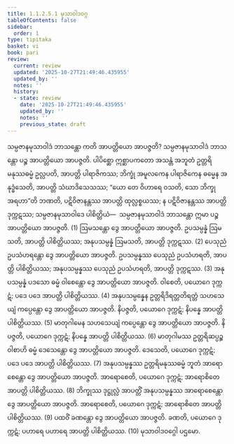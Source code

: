 ```yaml
---
title: 1.1.2.5.1 မုသာဝါဒဝဂ္ဂ
tableOfContents: false
sidebar:
  order: 1
type: tipitaka
basket: vi
book: pari
review:
  current: review
  updated: '2025-10-27T21:49:46.435955'
  updated_by: ''
  notes: ''
  history:
  - state: review
    date: '2025-10-27T21:49:46.435955'
    updated_by: ''
    notes: ''
    previous_state: draft
---
```



<ReviewStatus review={frontmatter.review} showDetails={true} />

<HypothesisAnnotation frontmatter={frontmatter} />

<DynamicBreadcrumb />

<Division number="165" book="pari" e="ch" v="5" p="61">

<Paragraph number="385" book="pari">
သမ္ပဇာနမုသာဝါဒံ ဘာသန္တော ကတိ အာပတ္တိယော အာပဇ္ဇတိ? သမ္ပဇာနမုသာဝါဒံ ဘာသန္တော ပဉ္စ အာပတ္တိယော အာပဇ္ဇတိ. ပါပိစ္ဆော ဣစ္ဆာပကတော အသန္တံ အဘူတံ ဥတ္တရိမနုဿဓမ္မံ ဥလ္လပတိ, အာပတ္တိ ပါရာဇိကဿ; ဘိက္ခုံ အမူလကေန ပါရာဇိကေန ဓမ္မေန အနုဒ္ဓံသေတိ, အာပတ္တိ သံဃာဒိသေသဿ; “ယော တေ ဝိဟာရေ ဝသတိ, သော ဘိက္ခု အရဟာ”တိ ဘဏတိ, ပဋိဝိဇာနန္တဿ အာပတ္တိ ထုလ္လစ္စယဿ; န ပဋိဝိဇာနန္တဿ အာပတ္တိ ဒုက္ကဋဿ; သမ္ပဇာနမုသာဝါဒေ ပါစိတ္တိယံ—  သမ္ပဇာနမုသာဝါဒံ ဘာသန္တော ဣမာ ပဉ္စ အာပတ္တိယော အာပဇ္ဇတိ. (1)
</Paragraph>

<Paragraph number="386" book="pari">
ဩမသန္တော ဒွေ အာပတ္တိယော အာပဇ္ဇတိ. ဥပသမ္ပန္နံ ဩမသတိ, အာပတ္တိ ပါစိတ္တိယဿ; အနုပသမ္ပန္နံ ဩမသတိ, အာပတ္တိ ဒုက္ကဋဿ. (2)
</Paragraph>

<Paragraph number="387" book="pari">
ပေသုညံ ဥပသံဟရန္တော ဒွေ အာပတ္တိယော အာပဇ္ဇတိ. ဥပသမ္ပန္နဿ ပေသုညံ ဥပသံဟရတိ, အာပတ္တိ ပါစိတ္တိယဿ; အနုပသမ္ပန္နဿ ပေသုညံ ဥပသံဟရတိ, အာပတ္တိ ဒုက္ကဋဿ. (3)
</Paragraph>

<Paragraph number="388" book="pari">
အနုပသမ္ပန္နံ ပဒသော ဓမ္မံ ဝါစေန္တော ဒွေ အာပတ္တိယော အာပဇ္ဇတိ. ဝါစေတိ, ပယောဂေ ဒုက္ကဋံ; ပဒေ ပဒေ အာပတ္တိ ပါစိတ္တိယဿ. (4)
</Paragraph>

<Paragraph number="389" book="pari">
အနုပသမ္ပန္နေန ဥတ္တရိဒိရတ္တတိရတ္တံ သဟသေယျံ ကပ္ပေန္တော ဒွေ အာပတ္တိယော အာပဇ္ဇတိ. နိပဇ္ဇတိ, ပယောဂေ ဒုက္ကဋံ; နိပန္နေ အာပတ္တိ ပါစိတ္တိယဿ. (5)
</Paragraph>

<Paragraph number="390" book="pari">
မာတုဂါမေန သဟသေယျံ ကပ္ပေန္တော ဒွေ အာပတ္တိယော အာပဇ္ဇတိ. နိပဇ္ဇတိ, ပယောဂေ ဒုက္ကဋံ; နိပန္နေ အာပတ္တိ ပါစိတ္တိယဿ. (6)
</Paragraph>

<Paragraph number="391" book="pari">
မာတုဂါမဿ ဥတ္တရိဆပ္ပဉ္စဝါစာဟိ ဓမ္မံ ဒေသေန္တော ဒွေ အာပတ္တိယော အာပဇ္ဇတိ. ဒေသေတိ, ပယောဂေ ဒုက္ကဋံ; ပဒေ ပဒေ အာပတ္တိ ပါစိတ္တိယဿ. (7)
</Paragraph>

<Paragraph number="392" book="pari">
အနုပသမ္ပန္နဿ ဥတ္တရိမနုဿဓမ္မံ ဘူတံ အာရောစေန္တော ဒွေ အာပတ္တိယော အာပဇ္ဇတိ. အာရောစေတိ, ပယောဂေ ဒုက္ကဋံ; အာရောစိတေ အာပတ္တိ ပါစိတ္တိယဿ. (8)
</Paragraph>

<Paragraph number="393" book="pari">
ဘိက္ခုဿ ဒုဋ္ဌုလ္လံ အာပတ္တိံ အနုပသမ္ပန္နဿ အာရောစေန္တော ဒွေ အာပတ္တိယော အာပဇ္ဇတိ. အာရောစေတိ, ပယောဂေ ဒုက္ကဋံ; အာရောစိတေ အာပတ္တိ ပါစိတ္တိယဿ. (9)
</Paragraph>

<Paragraph number="394" book="pari">
ပထဝိံ ခဏန္တော ဒွေ အာပတ္တိယော အာပဇ္ဇတိ. ခဏတိ, ပယောဂေ ဒုက္ကဋံ; ပဟာရေ ပဟာရေ အာပတ္တိ ပါစိတ္တိယဿ. (10)

</Paragraph>
</Division>

<Paragraph number="395" type="center" book="pari">
မုသာဝါဒဝဂ္ဂေါ ပဌမော.
</Paragraph>